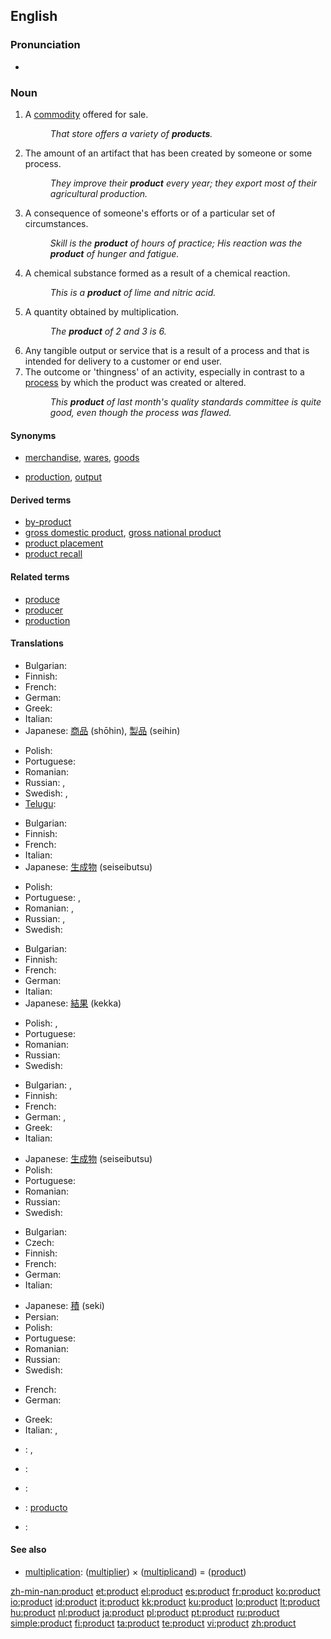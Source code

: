 ==English==

===Pronunciation===
* {{audio|en-us-product.ogg|Audio (US)}}

===Noun===
{{en-noun}}

# A [[commodity]] offered for sale.
#: ''That store offers a variety of '''products'''.''
# The amount of an artifact that has been created by someone or some process.
#: ''They improve their '''product''' every year; they export most of their agricultural production.''
# A consequence of someone's efforts or of a particular set of circumstances.
#: ''Skill is the '''product''' of hours of practice; His reaction was the '''product''' of hunger and fatigue.''
# {{chemistry}} A chemical substance formed as a result of a chemical reaction.
#: ''This is a '''product''' of lime and nitric acid.''
# {{math}} A quantity obtained by multiplication.
#: ''The '''product''' of 2 and 3 is 6.''
# Any tangible output or service that is a result of a process and that is intended for delivery to a customer or end user.
# The outcome or 'thingness' of an activity, especially in contrast to a [[process]] by which the product was created or altered.
#: ''This '''product''' of last month's quality standards committee is quite good, even though the process was flawed.''

====Synonyms====
* {{sense|items for sale}} [[merchandise]], [[wares]], [[goods]]
* {{sense|amount created by a process}} [[production]], [[output]]

====Derived terms====
* [[by-product]]
* [[gross domestic product]], [[gross national product]]
* [[product placement]]
* [[product recall]]

====Related terms====
*[[produce]]
*[[producer]]
*[[production]]

====Translations====
{{trans-top|commodity for sale}}
* Bulgarian: {{t+|bg|стока|f|sc=Cyrl}}
* Finnish: {{t+|fi|tuote}}
* French: {{t+|fr|produit|m}}
* German: {{t+|de|Produkt|n}}
* Greek: {{t+|el|προϊόν|n|tr=proion|sc=Grek}}
* Italian: {{t+|it|prodotto|m}}
* Japanese: [[商品]] (shōhin), [[製品]] (seihin)
{{trans-mid}}
* Polish: {{t+|pl|produkt|m}}
* Portuguese: {{t+|pt|produto|m}}
* Romanian: {{t|ro|produs|n}}
* Russian: {{t|ru|продукт|m|tr=prodúkt|sc=Cyrl}}, {{t+|ru|товар|m|tr=továr|sc=Cyrl}}
* Swedish: {{t+|sv|produkt|c}}, {{t+|sv|vara|c}}
* [[Telugu]]: {{t|te|ఉత్పత్తి|sc=Telu|tr=utpatti}}
{{trans-bottom}}

{{trans-top|amount created by a process}}
* Bulgarian: {{t+|bg|производство|n|sc=Cyrl}}
* Finnish: {{t+|fi|tuotanto}}
* French: {{t+|fr|produit|m}}
* Italian: {{t+|it|prodotto|m}}
* Japanese: [[生成物]] (seiseibutsu)
{{trans-mid}}
* Polish: {{t+|pl|produkcja|f}}
* Portuguese: {{t+|pt|produto|m}}, {{t+|pt|produção|f}}
* Romanian: {{t|ro|produs|n}}, {{t|ro|producţie|f}}
* Russian: {{t+|ru|продукция|f|tr=prodúkcija|sc=Cyrl}}, {{t|ru|выработка|f|tr=výrabotka|sc=Cyrl}}
* Swedish: {{t+|sv|produkt|c}}
{{trans-bottom}}

{{trans-top|consequence of efforts}}
* Bulgarian: {{t+|bg|резултат|m|sc=Cyrl}}
* Finnish: {{t+|fi|tuote}}
* French: {{t+|fr|produit|m}}
* German: {{t+|de|Produkt|n}}
* Italian: {{t+|it|frutto|m}}
* Japanese: [[結果]] (kekka)
{{trans-mid}}
* Polish: {{t+|pl|wynik|m}}, {{t+|pl|efekt|m}}
* Portuguese: {{t+|pt|produto|m}}
* Romanian: {{t|ro|produs|n}}
* Russian: {{t+|ru|результат|m|tr=rezul’tát|sc=Cyrl}}
* Swedish: {{t+|sv|resultat|n}}
{{trans-bottom}}

{{trans-top|result of chemical reaction}}
* Bulgarian: {{t+|bg|следствие|n|sc=Cyrl}}, {{t+|bg|продукт|m|sc=Cyrl}}
* Finnish: {{t|fi|reaktiotuote}}
* French: {{t+|fr|produit|m}}
* German: {{t|de|Produkt|n}}, {{t|de|Reaktionsprodukt|n}}
* Greek: {{t+|el|προϊόν|n|tr=proion|sc=Grek}}
* Italian: {{t+|it|prodotto|m}}
{{trans-mid}}
* Japanese: [[生成物]] (seiseibutsu)
* Polish: {{t+|pl|produkt|m}}
* Portuguese: {{t+|pt|produto|m}}
* Romanian: {{t|ro|produs|n}}
* Russian: {{t|ru|продукт|m|tr=prodúkt|sc=Cyrl}}
* Swedish: {{t+|sv|produkt|c}}
{{trans-bottom}}

{{trans-top|multiplication result}}
* Bulgarian: {{t+|bg|произведение|n|sc=Cyrl}}
* Czech: {{t-|cs|součin|m}}
* Finnish: {{t+|fi|tulo}}
* French: {{t+|fr|produit|m}}
* German: {{t+|de|Produkt|n}}
* Italian: {{t+|it|prodotto|m}}
{{trans-mid}}
* Japanese: [[積]] (seki)
* Persian: {{t|fa|حاصل ضرب|sc=fa-Arab}}
* Polish: {{t+|pl|iloczyn|m}}
* Portuguese: {{t+|pt|produto|m}}
* Romanian: {{t|ro|produs|n}}
* Russian: {{t+|ru|произведение|n|tr=proizvedénije|sc=Cyrl}}
* Swedish: {{t+|sv|produkt|c}}
{{trans-bottom}}

{{trans-top|any tangible output}}
* French: {{t+|fr|produit|m}}
* German: {{t+|de|Produkt|n}}
{{trans-mid}}
* Greek: {{t+|el|προϊόν|n|tr=proion|sc=Grek}}
* Italian: {{t+|it|prodotto|m}}, {{t+|it|frutto|m}}
{{trans-bottom}}

{{checktrans-top}}
* {{ttbc|Basque}}: {{t|eu|produktu}}, {{t|eu|ekoizpen}}
* {{ttbc|Estonian}}: {{t|et|toode}}
* {{ttbc|Indonesian}}: {{t|id|produk}}
{{trans-mid}}
* {{ttbc|Interlingua}}: [[producto]]
* {{ttbc|Spanish}}: {{t|es|producto|m}}
{{trans-bottom}}

====See also====
*[[multiplication]]: ([[multiplier]]) × ([[multiplicand]]) = ([[product]])

[[zh-min-nan:product]]
[[et:product]]
[[el:product]]
[[es:product]]
[[fr:product]]
[[ko:product]]
[[io:product]]
[[id:product]]
[[it:product]]
[[kk:product]]
[[ku:product]]
[[lo:product]]
[[lt:product]]
[[hu:product]]
[[nl:product]]
[[ja:product]]
[[pl:product]]
[[pt:product]]
[[ru:product]]
[[simple:product]]
[[fi:product]]
[[ta:product]]
[[te:product]]
[[vi:product]]
[[zh:product]]